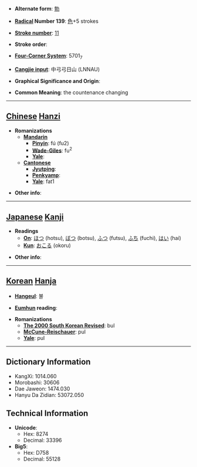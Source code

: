 * '''Alternate form''': [[勃]]

* '''[[Wiktionary:Chinese radical index| Radical]] Number 139''': [[Wiktionary:Chinese radical index 色|色]]+5 strokes

* '''[[Wiktionary:Chinese total strokes index|Stroke number]]''': [[Wiktionary:Chinese total strokes index 11|11]]

* '''Stroke order''': 

* '''[[Wiktionary:Chinese four corner index|Four-Corner System]]''': 5701<sub>7</sub>

* '''[[Wiktionary:Chinese Cangjie index|Cangjie input]]''': 中弓弓日山 (LNNAU)

* '''Graphical Significance and Origin''': 

* '''Common Meaning''': the countenance changing

----

== [[Chinese]] [[Hanzi]] ==

* '''Romanizations'''
** '''[[Mandarin]]'''
*** '''[[Pinyin]]''': fú (fu2)
*** '''[[Wade-Giles]]''': fu<sup>2</sup>
*** '''[[Yale]]''': 
** '''[[Cantonese]]'''
*** '''[[Jyutping]]''':
*** '''[[Penkyamp]]''': 
*** '''[[Yale]]''': fat1

* '''Other info''': 

----

== [[Japanese]] [[Kanji]] ==

* '''Readings'''
** '''[[On]]''': [[ほつ]] (hotsu), [[ぼつ]] (botsu), [[ふつ]] (futsu), [[ふち]] (fuchi), [[はい]] (hai)
** '''[[Kun]]''': [[おこる]] (okoru)

* '''Other info''':  

----

== [[Korean]] [[Hanja]] ==

* '''[[Hangeul]]''': 불

* '''[[Eumhun]] reading''': 

* '''Romanizations'''
** '''[[The 2000 South Korean Revised Romanization|The 2000 South Korean Revised]]''': bul
** '''[[McCune-Reischauer]]''': pul
** '''[[Yale]]''': pul

----

== Dictionary Information ==

* KangXi: 1014.060
* Morobashi: 30606
* Dae Jaweon: 1474.030
* Hanyu Da Zidian: 53072.050

== Technical Information ==

* '''Unicode''':
** Hex: 8274
** Decimal: 33396
* '''Big5''':
** Hex: D758
** Decimal: 55128